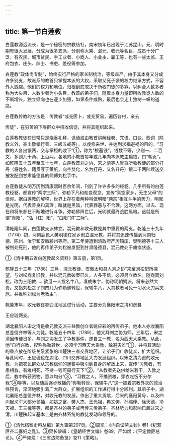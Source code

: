 ```yaml
---
---
---
```

title: 第一节白莲教
---



白莲教源远流长，是一个秘密的宗教结社，南宋初年已出现于江苏昆山。元、明时期有很大发展，分成为很多支派，分别称大乘、混元、收元等名目，成员十分广泛，有农民、城市贫民、手工业者、小商人、小业主、雇工等，也有一些太监、王府包衣、庄头、绅士、书吏、差役等参加。

白莲教“政体尚专制”，始终实行严格的家长制统治，等级森严。由于其本身又分成许多别支，故派系的教首只掌握本派的大权，采取父死子袭的权力继承方式，不容外人觊觎。他们的权力和地位，归根到底取决于所收门徒的多寡，以纠合人数多者称为大头目，人数少者为小头目。教首的弟子们，随着本身力量即所收教徒人数的不断增长，独立倾向也在逐步加强，如果条件成熟，最后也会走上独树一帜的道路。

白莲教传教的方法是：传教者“或充医卜，或充贸易，遍历各村，亲去

传徒”，在穷苦的下层群众中招收信徒，并将其组织起来。

白莲教教徒在日常只是烧香礼拜，讽诵或由教首讲解经卷、咒语、口诀、歌词（除教义外，突出敬孝行善、三皈五戒等），以虔修来世，并达到求福避祸的目的。“习教的人各出银两，交与掌柜的收下”①，称为“根基钱”。钱数不等，少则一、二百文，多则几十两、上百两。各地的小教首每年或几年向本派教主输钱，曰“朝贡”。如乾隆五十五年至五十七年，白莲教首刘之协、宋之清等人就将所收教徒的部分打丹（将姓名、籍贯写于黄纸，向空焚化，名为打丹，又名升丹）银二千两陆续送交被发配到甘肃隆德县的师傅刘松手中。

白莲教徒从明万历到清康熙时百余年间，刊刻了许许多多的经卷。几乎所有的白莲教经卷，都宣传“两宗三际”、弥勒下凡和劫变观念，宣传“真空家乡，无生父母”的信仰。据白莲教的解释，世界上存在着两种叫做明暗“两宗”相互斗争的势力，明就是光明，代表善良和真理；暗就是黑暗，代表罪恶与不合理。这两方面，过去、现在和将来都在不断地进行斗争。弥勒佛降世后，光明就最终战胜黑暗。这就是所谓“青阳”、“弘（红）阳”、“白阳”的“三际”。

清乾隆年间，白莲教支派林立。混元教和收元教是其中重要的两支。乾隆三十九年（1774）初，河南鹿邑人樊明德在家乡创立混元教，并将其迅速传播到河南归德、陈州、汝宁和安徽颍州等府。第二年便遭到清政府严厉镇压，樊明德等十三人被判处死刑，他的再传弟子刘松被发配到甘肃隆德县，混元教处于瘫痪状态。

①《清中期五省白莲教起义资料》第五册，第1页。

乾隆五十三年（1788）三月，混元教徒、安徽太和县人刘之协“来至刘松配所探望，与刘松商复旧教，并以混元教破案已久，人多不信，必须另立教名。随商同刘松，改为三阳教……欲觅一人捏名牛八，凑成朱字，伪称明朝嫡派，将来必然大贵。又指刘松之子刘四儿为弥勒佛转世，保辅牛八，入其教者可免一切水火刀兵灾厄。并推称刘松为老教主”。

乾隆末年，收元教在鄂西北地区进行活动，主要分为襄阳宋之清和房县

王应琥两支。

湖北襄阳人宋之清是收元教支派三益教创立者姚应彩的再传弟子。他本人亦收襄阳总差役齐林等人为徒。乾隆五十四年（1789），他又拜刘之协为师。三年后，宋之清因传徒日多，与刘之协发生了争教事件，遂自立一教，名为西天大乘教。从此，他“自行兴教，捏称弥勒转世，必须学习西天大乘教，躲避灾难”①，并将其活动的重点放在阶级关系紧张的川楚陕三省交界地区，让弟子们广收徒众，扩大组织。与此同时，王应琥也在湖北、四川交界地区大力发展组织。以宋之清为首的收元教，为把农民群众从宗教信仰的迷雾中吸引到自身的解放上来，宣传“习教者，有患相救，有难相死，不持一钱可周行天下”②，“从教者先送供给米若干，入教之后，教中所获资物，悉以均分”③，“习教之人，不携资粮，穿衣吃饭不分尔我”④等等，以及随后逐步散播的“弥勒转世，保辅牛八”这一披着宗教外衣的政治性预言，深深地吸引着广大群众，扩展组织的工作进行得十分顺利。其弟子中，湖北襄阳总差役齐林，对收元教的发展，作出了重大贡献，后来的襄阳黄号，以及四川起义军大部分领袖，如姚之富、樊人杰、王光祖，冉文俦、孙赐俸、徐天德、冷天禄、王三槐等等，都是齐林的弟子或再传三传弟子。齐林势力和影响已超过宋之清，川楚陕起义基本上是由齐林系统的教徒发动和领导的。

①《清代档案史料丛编》第九辑第207页。②周凯：《内自讼斋文钞》卷1《纪邪匪齐二寡妇之乱》。③贺长龄辑：《皇朝经世文编》卷89，严如煜：《平定教匪总论》。④严如煜：《三省边防备览》卷11《策略》。